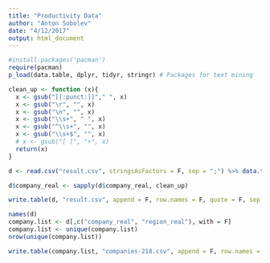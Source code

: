 ```yaml
---
title: "Productivity Data"
author: "Anton Sobolev"
date: "4/12/2017"
output: html_document
---
```


```r
#install.packages('pacman')
require(pacman)
p_load(data.table, dplyr, tidyr, stringr) # Packages for text mining
```

```r
clean_up <- function (x){
  x <- gsub("[[:punct:]]"," ", x)
  x <- gsub("\r", "", x)
  x <- gsub("\n", "", x)
  x <- gsub("\\s+", " ", x)
  x <- gsub("^\\s+", "", x)
  x <- gsub("\\s+$", "", x)
  # x <- gsub("[ ]", "+", x)
  return(x)
}
```

```r
d <- read.csv("result.csv", stringsAsFactors = F, sep = ";") %>% data.table()
```

```r
d$company_real <- sapply(d$company_real, clean_up)
```

```r
write.table(d, "result.csv", append = F, row.names = F, quote = F, sep = ";")
```

```r
names(d)
company.list <- d[,c("company_real", "region_real"), with = F]
company.list <- unique(company.list)
nrow(unique(company.list))
```

```r
write.table(company.list, "companies-218.csv", append = F, row.names = F, quote = F, sep = ";")
```
